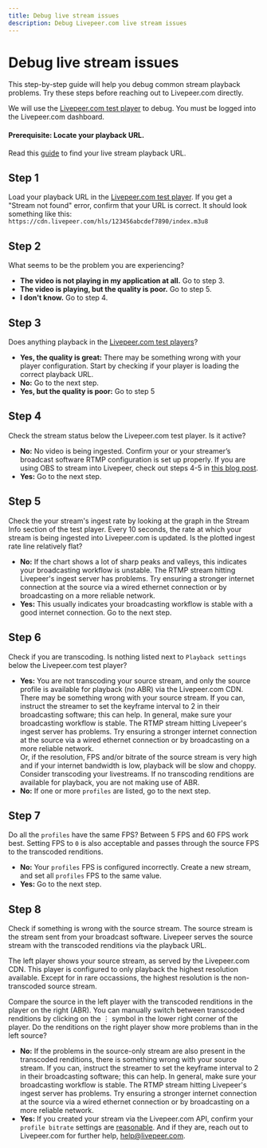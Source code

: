 ```yaml
---
title: Debug live stream issues
description: Debug Livepeer.com live stream issues
---
```


# Debug live stream issues

This step-by-step guide will help you debug common stream playback problems. Try
these steps before reaching out to Livepeer.com directly.

We will use the [Livepeer.com test player](/app/test-player) to debug. You must
be logged into the Livepeer.com dashboard.

#### Prerequisite: Locate your playback URL.

Read this [guide](/docs/guides/start-live-streaming/playback) to find your live
stream playback URL.

## Step 1

Load your playback URL in the [Livepeer.com test player](/app/test-player). If
you get a "Stream not found" error, confirm that your URL is correct. It should
look something like this:
`https://cdn.livepeer.com/hls/123456abcdef7890/index.m3u8`

## Step 2

What seems to be the problem you are experiencing?

- **The video is not playing in my application at all.** Go to step 3.
- **The video is playing, but the quality is poor.** Go to step 5.
- **I don't know.** Go to step 4.

## Step 3

Does anything playback in the [Livepeer.com test players](/app/test-player)?

- **Yes, the quality is great:** There may be something wrong with your player
  configuration. Start by checking if your player is loading the correct
  playback URL.
- **No:** Go to the next step.
- **Yes, but the quality is poor:** Go to step 5

## Step 4

Check the stream status below the Livepeer.com test player. Is it active?

- **No:** No video is being ingested. Confirm your or your streamer’s broadcast
  software RTMP configuration is set up properly. If you are using OBS to stream
  into Livepeer, check out steps 4-5 in
  [this blog post](/blog/first-livepeer-stream-in-five-minutes).
- **Yes:** Go to the next step.

## Step 5

Check the your stream's ingest rate by looking at the graph in the Stream Info
section of the test player. Every 10 seconds, the rate at which your stream is
being ingested into Livepeer.com is updated. Is the plotted ingest rate line
relatively flat?

- **No:** If the chart shows a lot of sharp peaks and valleys, this indicates
  your broadcasting workflow is unstable. The RTMP stream hitting Livepeer's
  ingest server has problems. Try ensuring a stronger internet connection at the
  source via a wired ethernet connection or by broadcasting on a more reliable
  network.
- **Yes:** This usually indicates your broadcasting workflow is stable with a
  good internet connection. Go to the next step.

## Step 6

Check if you are transcoding. Is nothing listed next to `Playback settings`
below the Livepeer.com test player?

- **Yes:** You are not transcoding your source stream, and only the source
  profile is available for playback (no ABR) via the Livepeer.com CDN. There may
  be something wrong with your source stream. If you can, instruct the streamer
  to set the keyframe interval to 2 in their broadcasting software; this can
  help. In general, make sure your broadcasting workflow is stable. The RTMP
  stream hitting Livepeer's ingest server has problems. Try ensuring a stronger
  internet connection at the source via a wired ethernet connection or by
  broadcasting on a more reliable network.
  <br />
  Or, if the resolution, FPS and/or bitrate of the source stream is very high and
  if your internet bandwidth is low, playback will be slow and choppy. Consider transcoding
  your livestreams. If no transcoding renditions are available for playback, you
  are not making use of ABR.
- **No:** If one or more `profiles` are listed, go to the next step.

## Step 7

Do all the `profiles` have the same FPS? Between 5 FPS and 60 FPS work best.
Setting FPS to `0` is also acceptable and passes through the source FPS to the
transcoded renditions.

- **No:** Your `profiles` FPS is configured incorrectly. Create a new stream,
  and set all `profiles` FPS to the same value.
- **Yes:** Go to the next step.

## Step 8

Check if something is wrong with the source stream. The source stream is the
stream sent from your broadcast software. Livepeer serves the source stream with
the transcoded renditions via the playback URL.

The left player shows your source stream, as served by the Livepeer.com CDN.
This player is configured to only playback the highest resolution available.
Except for in rare occassions, the highest resolution is the non-transcoded
source stream.

Compare the source in the left player with the transcoded renditions in the
player on the right (ABR). You can manually switch between transcoded renditions
by clicking on the &#8942; symbol in the lower right corner of the player. Do
the renditions on the right player show more problems than in the left source?

- **No:** If the problems in the source-only stream are also present in the
  transcoded renditions, there is something wrong with your source stream. If
  you can, instruct the streamer to set the keyframe interval to 2 in their
  broadcasting software; this can help. In general, make sure your broadcasting
  workflow is stable. The RTMP stream hitting Livepeer's ingest server has
  problems. Try ensuring a stronger internet connection at the source via a
  wired ethernet connection or by broadcasting on a more reliable network.
- **Yes:** If you created your stream via the Livepeer.com API, confirm your
  `profile bitrate` settings are
  [reasonable](https://developer.apple.com/documentation/http_live_streaming/hls_authoring_specification_for_apple_devices).
  And if they are, reach out to Livepeer.com for further help,
  <a href="mailto:help@livepeer.com">help@livepeer.com</a>.
